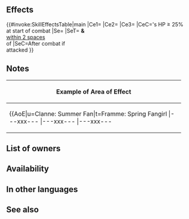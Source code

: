 {{Weapon Infobox
|tagid=SID_小さなスコップ
|intID=4232
|image=wep_dg088
|exclusive=0
|weaponType=Dagger
|cost=200
|might=8
|range=2
|effect=At start of combat, if unit's HP ≥ 25%, grants Atk/Spd+5 to unit, grants Atk/Spd+X × 5 to unit (X = the number of allies with Atk ≥ 55 within 3 rows or 3 columns centered on unit + the number of allies with Spd ≥ 40 in the same area; max 3), and grants Special cooldown charge +1 to unit per attack during combat (only highest value applied; does not stack).<br><br>Effect:【Dagger ５】<br><br>【Dagger ５】<br>After combat, if unit attacked, inflicts Def/Res-５ on target and foes within 2 spaces of target through their next actions.
|required=Steel Dagger
|next=Small Spade+
|promotionRarity=5
|promotionTier=1
|properties=
}}
==Effects==
{{#invoke:SkillEffectsTable|main
|Ce1={{Eft|Temporary buffs|Atk/Spd|5}}
|Ce2={{Eft|Temporary buffs|Atk/Spd|5 x ({{Tgt|Allies}} with Atk ≥ 55<br>+ {{Tgt|Allies}} with Spd ≥ 40<br>within [[3 rows or 3 columns]]<br>centered on {{Tgt|Unit}})|max=15}}
|Ce3={{Eft|Accelerate Charge}}
|CeC={{Tgt|Unit}}'s HP ≥ 25%<br>at start of combat
|Se={{Eft|Penalties|Def/Res|5}}
|SeT={{Tgt|Target Foe}} '''&''' {{Tgt|Foes}}<br>[[within 2 spaces]]<br>of {{Tgt|Target Foe}}
|SeC=After combat if<br>{{Tgt|Unit}} attacked
}}

==Notes==
{{Temporary buffs}}
{{CooldownChargePlus}}
{{IfUnitAttacked}}
{{Penalties}}
{|class="wikitable default mw-collapsible" 
!Example of Area of Effect
|-
|align="middle" style="max-width:450px;margin:auto"|{{AoE|u=Clanne: Summer Fan|t=Framme: Spring Fangirl
|---xxx---
|---xxx---
|---xxx---
|xxxxxxxxx
|xxxxuxxxx
|xxxxxxxxx
|---xxx---
|---xtx---
|---xxx---
}}
|}
==List of owners==
{{Skill Hero List}}
==Availability==
{{PassiveFocusList}}
{{PassiveDistributionList}}
{{PassiveCombatManualList}}
==In other languages==
{{OtherLanguages
|japanese=小さなスコップ
|german=Kleine Schaufel
|spanishEU=Pala pequeña
|spanishLA=Pala pequeña
|french=Petite pelle
|italian=Paletta
|chineseTW=小小的沙鏟
|portuguese=Pá pequena
}}
==See also==
{{See also skills|cond=(Description LIKE '%allies with Atk ≥%' OR Description LIKE '%allies with Spd ≥%') AND Exclusive='1'}}
{{Weapons Navbox}}